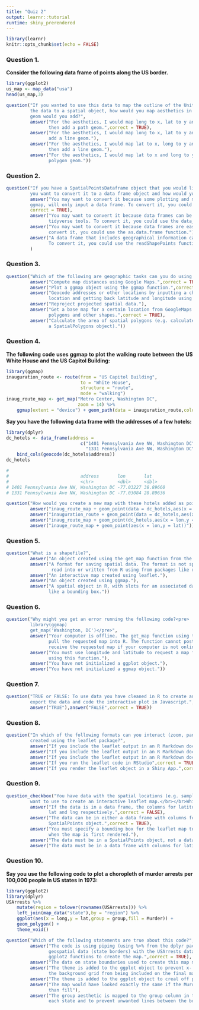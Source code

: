 ```yaml
---
title: "Quiz 2"
output: learnr::tutorial
runtime: shiny_prerendered
---
```


```r
library(learnr)
knitr::opts_chunk$set(echo = FALSE)
```
<style>
  body {
    text-align: justify}
</style>

### Question 1.
<b>Consider the following data frame of points along the US border.</b>

```r
library(ggplot2)
us_map <- map_data("usa")
head(us_map,3)
```

```r
question("If you wanted to use this data to map the outline of the United States without converting 
         the data to a spatial object, how would you map aesthetics in the ggplot call, and which 
         geom would you add?",
         answer("For the aesthetics, I would map long to x, lat to y and group to group. I would 
                then add a path geom.",correct = TRUE),
         answer("For the aesthetics, I would map long to x, lat to y and group to group. I would then 
                add a line geom."),
         answer("For the aesthetics, I would map lat to x, long to y and group to group. I would 
                then add a line geom."),
         answer("For the aesthetics, I would map lat to x and long to y. I would then add a 
                polygon geom."))
```

### Question 2.

```r
question("If you have a SpatialPointsDataframe object that you would like to use for mapping, why might 
         you want to convert it to a data frame object and how would you do it?",
         answer("You may want to convert it because some plotting and mapping methods, include ggplot2 and 
         ggmap, will only input a data frame. To convert it, you could use the fortify function from ggplot2.",
         correct = TRUE),
         answer("You may want to convert it because data frames can be more easily manipulated with 
                tidyverse tools. To convert it, you could use the data_frame function from the dplyr package."),
         answer("You may want to convert it because data frames are easier to write out to shapefiles. To 
                convert it, you could use the as.data.frame function."),
         answer("A data frame that includes geographical information can be mapped by just running the plot function. 
                To convert it, you could use the readShapePoints function from the maptools package.")
         )
```

### Question 3. 

```r
question("Which of the following are geographic tasks can you do using functions from the ggmap package?",
         answer("Compute map distances using Google Maps.",correct = TRUE),
         answer("Plot a ggmap object using the ggmap function.",correct = TRUE),
         answer("Geocode addresses or other locations by inputting a character string with the address or 
                location and getting back latitude and longitude using the Google Maps API.",correct = TRUE),
         answer("Reproject projected spatial data."),
         answer("Get a base map for a certain location from GoogleMaps to which you can later add points, 
                polygons and other shapes.",correct = TRUE),
         answer("Calculate the area of spatial polygons (e.g. calculate the area of US states based on 
                a SpatialPolygons object)."))
```

### Question 4. 

<b>The following code uses ggmap to plot the walking route between the US White House and the US Capitol Building:</b>

```r
library(ggmap)
inauguration_route <- route(from = "US Capitol Building",
                            to = "White House",
                            structure = "route",
                            mode = "walking")
inaug_route_map <- get_map("Metro Center, Washington DC", 
                           zoom = 14) %>% 
    ggmap(extent = "device") + geom_path(data = inauguration_route,color = "darkred",size = 1.1)
```

<b>Say you have the following data frame with the addresses of a few hotels:</b>

```r
library(dplyr)
dc_hotels <- data_frame(address = 
                            c("1401 Pennsylvania Ave NW, Washington DC",
                              "1331 Pennsylvania Ave NW, Washington DC")) %>% 
    bind_cols(geocode(dc_hotels$address)) 
dc_hotels

# 
#                           address       lon       lat
#                           <chr>         <dbl>     <dbl>
# 1401 Pennsylvania Ave NW, Washington DC -77.03227 38.89660
# 1331 Pennsylvania Ave NW, Washington DC -77.03084 28.89636
```

```r
question("How would you create a new map with these hotels added as points?",
         answer("inaug_route_map + geom_point(data = dc_hotels,aes(x = lon,y = lat))",correct = TRUE),
         answer("inauguration_route + geom_point(data = dc_hotels,aes(x = lon,y = lat))"),
         answer("inaug_route_map + geom_point(dc_hotels,aes(x = lon,y = lat))"),
         answer("inauge_route_map + geom_point(aes(x = lon,y = lat))"))
```

### Question 5.

```r
question("What is a shapefile?",
         answer("An object created using the get_map function from the ggmap package."),
         answer("A format for saving spatial data. The format is not specific to R, but shapefiles can be 
                 read into or written from R using from packages like rgdal.",correct = TRUE),
         answer("An interactive map created using leaflet."),
         answer("An object created using ggmap."),
         answer("A spatial object in R, with slots for an associated data frame as well as for other elements 
                like a bounding box."))
```
### Question 6.

```r
question("Why might you get an error running the following code?<pre>
         library(ggmap)
         get_map('Washington, DC')</pre>",
         answer("Your computer is offline. The get_map function using the Google Maps API to 
                pull the requested map into R. The function cannot post the request or 
                receive the requested map if your computer is not online.",correct = TRUE),
         answer("You must use longitude and latitude to request a map from the Google Maps API 
                using this function."),
         answer("You have not initialized a ggplot object."),
         answer("You have not initialized a ggmap object."))
```
### Question 7.

```r
question("TRUE or FALSE: To use data you have cleaned in R to create an interactive plot, you must 
         export the data and code the interactive plot in Javascript.",
         answer("TRUE"),answer("FALSE",correct = TRUE))
```

### Question 8.

```r
question("In which of the following formats can you interact (zoom, pan, open, popups) with a map 
         created using the leaflet package?",
         answer("If you include the leaflet output in an R Markdown document that is rendered to HTML.",correct = TRUE),
         answer("If you include the leaflet output in an R Markdown document that is rendered to Word"),
         answer("If you include the leaflet output in an R Markdown document that is rendered to pdf."),
         answer("If you run the leaflet code in RStudio",correct = TRUE),
         answer("If you render the leaflet object in a Shiny App.",correct = TRUE))
```

### Question 9. 

```r
question_checkbox("You have data with the spatial locations (e.g. sampling sites for a study) that you 
         want to use to create an interactive leaflet map.</br></br>Which of the following statements is true?",
         answer("If the data is in a data frame, the columns for latitude and longitude must be named 
                lat and lng respectively.",correct = FALSE),
         answer("The data can be in either a data frame with columns for latitude and longitude or a 
                SpatialPoints object.",correct = TRUE),
         answer("You must specify a bounding box for the leaflet map to start zoomed in on the points you've mapped 
                when the map is first rendered."),
         answer("The data must be in a SpatialPoints object, not a data frame."),
         answer("The data must be in a data frame with columns for latitude and logitude, not a spatial object."))
```

### Question 10.

<b>Say you use the following code to plot a choropleth of murder arrests per 100,000 people in US 
states in 1973:</b>

```r
library(ggplot2)
library(dplyr)
USArrests %>% 
    mutate(region = tolower(rownames(USArrests))) %>%
    left_join(map_data("state"),by = "region") %>% 
    ggplot(aes(x = long,y = lat,group = group,fill = Murder)) + 
    geom_polygon() + 
    theme_void()
```

```r
question("Which of the following statements are true about this code?",
         answer("The code is using piping (using %>% from the dplyr package) to clean up and join together 
                geospatial data (state borders) with the USArrests data frame, and the piping this into 
                ggplot2 functions to create the map.",correct = TRUE),
         answer("The data on state boundaries used to create this map must be in spatial object."),
         answer("The theme is added to the ggplot object to prevent x- and y-axes, x- and y-axis labels, and 
                the background grid from being included on the final map.",correct = TRUE),
         answer("The theme is added to the ggplot object to creal off previous points plotted on the object."),
         answer("The map would have looked exactly the same if the Murder variable were mapped to the color rather 
                than fill"),
         answer("The group aesthetic is mapped to the group column in the data to create separate polygons for 
                each state and to prevent unwanted lines between the borders of different states.",correct = TRUE))
```